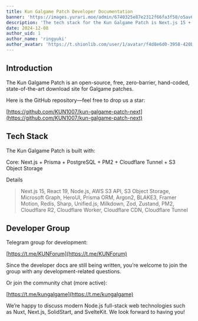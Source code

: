```yaml
---
title: Kun Galgame Patch Developer Documentation
banner: 'https://images.yurari.moe/admin/6740325e87e2312f66fa3f58/o5av6nk4_2.webp'
description: 'The tech stack for the Kun Galgame Patch is Next.js 15 + Prisma + PostgreSQL + PM2 + Cloudflare Tunnel + S3 Object Storage'
date: 2024-12-08
author_uid: 1
author_name: 'ringyuki'
author_avatar: 'https://t.shionlib.com/user/1/avatar/f4d8e6d0-3958-420b-bb86-b2c77be60c33.webp'
---
```


## Introduction

The Kun Galgame Patch is an open-source, free, zero-barrier, hand-coded, state-of-the-art download site for Galgame patches.

Here is the GitHub repository—feel free to drop us a star:

[https://github.com/KUN1007/kun-galgame-patch-next](https://github.com/KUN1007/kun-galgame-patch-next)

## Tech Stack

The Kun Galgame Patch is built with:

Core: Next.js + Prisma + PostgreSQL + PM2 + Cloudflare Tunnel + S3 Object Storage

Details

> Next.js 15, React 19, Node.js, AWS S3 API, S3 Object Storage, Microsoft Graph, HeroUI, Prisma ORM, Argon2, BLAKE3, Framer Motion, Redis, Sharp, Unified.js, Milkdown, Zod, Zustand, PM2, Cloudflare R2, Cloudflare Worker, Cloudflare CDN, Cloudflare Tunnel

## Developer Group

Telegram group for development:

[https://t.me/KUNForum](https://t.me/KUNForum)

Since the developer docs are still being written, you’re welcome to join the group with any development-related questions.

Or join the community chat (more active):

[https://t.me/kungalgame](https://t.me/kungalgame)

We’re happy to discuss modern Node.js full-stack web technologies such as Nuxt, Next.js, SolidStart, and SvelteKit. We look forward to having you!
